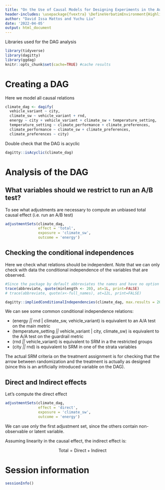 ```yaml
---
title: "On the Use of Causal Models for Designing Experiments in the Automotive Domain - EASE 2022"
header-includes: \usepackage{fvextra} \DefineVerbatimEnvironment{Highlighting}{Verbatim}{breaklines,commandchars=\\\{\}}
author: "David Issa Mattos and Yuchu Liu"
date: '2022-04-05'
output: html_document
---
```


Libraries used for the DAG analysis
```r
library(tidyverse)
library(dagitty)
library(ggdag)
knitr::opts_chunk$set(cache=TRUE) #cache results
```

# Creating a DAG

Here we model all causal relations
```r
climate_dag <- dagify(
  vehicle_variant ~ city,
  climate_sw ~ vehicle_variant + rnd,
  energy ~ city + vehicle_variant + climate_sw + temperature_setting,
  temperature_setting ~ climate_performance + climate_preferences,
  climate_performance ~ climate_sw + climate_preferences,
  climate_preferences ~ city)
```


Double check that the DAG is acyclic
```r
dagitty::isAcyclic(climate_dag)
```


# Analysis of the DAG

## What variables should we restrict to run an A/B test?

To see what adjustments are necessary to compute an unbiased total causal effect (i.e. run an A/B test)

```r
adjustmentSets(climate_dag, 
               effect = 'total',   
               exposure = 'climate_sw', 
               outcome = 'energy')
```

## Checking the conditional independences

Here we check what relations should be independent. Note that we can only check with data the conditional independence of the variables that are observed.

```r
#Since the package by default abbreviates the names and have no option to remove this. We will do a small hack to remove this functionality. We will modify the base function abbreviate to ignore the abbreviations created
trace(abbreviate, quote(minlength <- 20), at=1L, print=FALSE)
# trace(abbreviate, quote(x<-full_names), at=12L, print=FALSE)
```

```r
dagitty::impliedConditionalIndependencies(climate_dag, max.results = 200)
```

We can see some common conditional independence relations:

* (energy _||_ rnd | climate_sw, vehicle_variant) is equivalent to an A/A test on the main metric
* (temperature_setting _||_ vehicle_variant | city, climate_sw) is equivalent to the A/A test on the guardrail metric
* (rnd _||_ vehicle_variant) is equivalent to SRM in a the restricted groups
* (city _||_ rnd) is equivalent to SRM in one of the strata variables

The actual SRM criteria on the treatment assignment is for checking that the arrow between randomization and the treatment is actually as designed (since this is an artificially introduced variable on the DAG).

## Direct and Indirect effects

Let's compute the direct effect

```r
adjustmentSets(climate_dag, 
               effect = 'direct',   
               exposure = 'climate_sw', 
               outcome = 'energy')
```
We can use only the first adjustment set, since the others contain non-observable or latent variable.

Assuming linearity in the causal effect, the indirect effect is:

$$\text{Total} = \text{Direct} + \text{Indirect}$$

# Session information
```r
sessionInfo()
```

